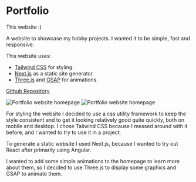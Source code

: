 # Portfolio

This website :)

A website to showcase my hobby projects. I wanted it to be simple, fast and responsive.

This website uses:
- [Tailwind CSS](https://tailwindcss.com/) for styling.
- [Next.js](https://nextjs.org/) as a static site generator.
- [Three.js](https://threejs.org/) and [GSAP](https://greensock.com/gsap/) for animations.

[Github Repository](https://github.com/kkamman/portfolio)

<img src="/portfolio_dark.png" alt="Portfolio website homepage" className="block dark:hidden" />
<img src="/portfolio_light.png" alt="Portfolio website homepage" className="hidden dark:block" />

For styling the website I decided to use a css utility framework to keep the style consistent and to get it looking relatively good quite quickly, both on mobile and desktop.
I chose Tailwind CSS because I messed around with it before, and I wanted to try to use it in a project.

To generate a static website I used Next.js, because I wanted to try out React after primarily using Angular.

I wanted to add some simple animations to the homepage to learn more about them, so I decided to use Three.js to display some graphics and GSAP to animate them.
